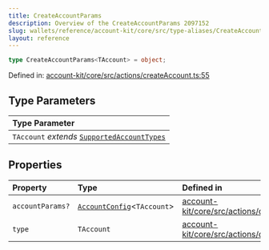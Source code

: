 ```yaml
---
title: CreateAccountParams
description: Overview of the CreateAccountParams 2097152
slug: wallets/reference/account-kit/core/src/type-aliases/CreateAccountParams
layout: reference
---
```


```ts
type CreateAccountParams<TAccount> = object;
```

Defined in: [account-kit/core/src/actions/createAccount.ts:55](https://github.com/alchemyplatform/aa-sdk/blob/923a52171f7246172caf350853843e6680197da9/account-kit/core/src/actions/createAccount.ts#L55)

## Type Parameters

| Type Parameter                                                            |
| :------------------------------------------------------------------------ |
| `TAccount` _extends_ [`SupportedAccountTypes`](SupportedAccountTypes.mdx) |

## Properties

| Property                                  | Type                                              | Defined in                                                                                                                                                                                    |
| :---------------------------------------- | :------------------------------------------------ | :-------------------------------------------------------------------------------------------------------------------------------------------------------------------------------------------- |
| <a id="accountparams" /> `accountParams?` | [`AccountConfig`](AccountConfig.mdx)\<`TAccount`> | [account-kit/core/src/actions/createAccount.ts:57](https://github.com/alchemyplatform/aa-sdk/blob/923a52171f7246172caf350853843e6680197da9/account-kit/core/src/actions/createAccount.ts#L57) |
| <a id="type" /> `type`                    | `TAccount`                                        | [account-kit/core/src/actions/createAccount.ts:56](https://github.com/alchemyplatform/aa-sdk/blob/923a52171f7246172caf350853843e6680197da9/account-kit/core/src/actions/createAccount.ts#L56) |
